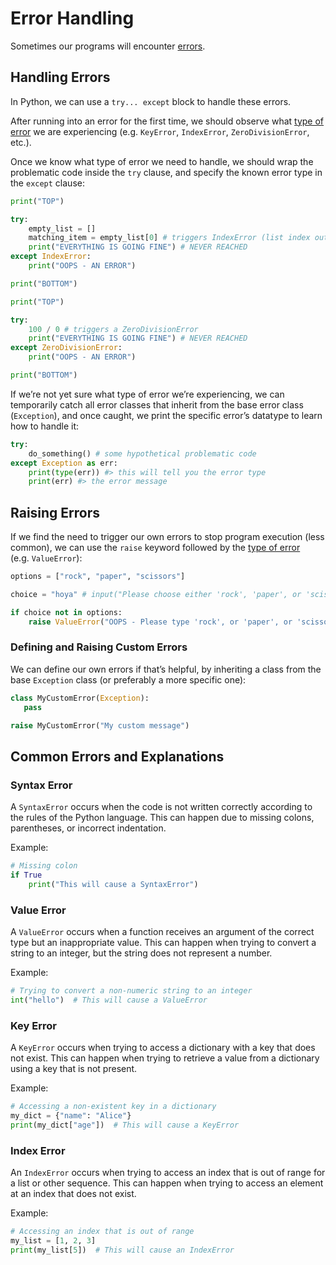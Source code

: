 # Error Handling

Sometimes our programs will encounter [errors](https://docs.python.org/3/tutorial/errors.html).

## Handling Errors

In Python, we can use a `try... except` block to handle these errors.

After running into an error for the first time, we should observe what [type of error](https://docs.python.org/3/library/exceptions.html#bltin-exceptions) we are experiencing (e.g. `KeyError`, `IndexError`, `ZeroDivisionError`, etc.).

Once we know what type of error we need to handle, we should wrap the problematic code inside the `try` clause, and specify the known error type in the `except` clause:

```python
print("TOP")

try:
    empty_list = []
    matching_item = empty_list[0] # triggers IndexError (list index out of range)
    print("EVERYTHING IS GOING FINE") # NEVER REACHED
except IndexError:
    print("OOPS - AN ERROR")

print("BOTTOM")
```

```python
print("TOP")

try:
    100 / 0 # triggers a ZeroDivisionError
    print("EVERYTHING IS GOING FINE") # NEVER REACHED
except ZeroDivisionError:
    print("OOPS - AN ERROR")

print("BOTTOM")
```

If we're not yet sure what type of error we're experiencing, we can temporarily catch all error classes that inherit from the base error class (`Exception`), and once caught, we print the specific error's datatype to learn how to handle it:

```python
try:
    do_something() # some hypothetical problematic code
except Exception as err:
    print(type(err)) #> this will tell you the error type
    print(err) #> the error message
```

## Raising Errors

If we find the need to trigger our own errors to stop program execution (less common), we can use the `raise` keyword followed by the [type of error](https://docs.python.org/3/library/exceptions.html) (e.g. `ValueError`):

```python
options = ["rock", "paper", "scissors"]

choice = "hoya" # input("Please choose either 'rock', 'paper', or 'scissors': ")

if choice not in options:
    raise ValueError("OOPS - Please type 'rock', or 'paper', or 'scissors'.")
```

### Defining and Raising Custom Errors

We can define our own errors if that's helpful, by inheriting a class from the base `Exception` class (or preferably a more specific one):

```python
class MyCustomError(Exception):
   pass

raise MyCustomError("My custom message")
```

## Common Errors and Explanations

### Syntax Error

A `SyntaxError` occurs when the code is not written correctly according to the rules of the Python language. This can happen due to missing colons, parentheses, or incorrect indentation.

Example:
```python
# Missing colon
if True
    print("This will cause a SyntaxError")
```

### Value Error

A `ValueError` occurs when a function receives an argument of the correct type but an inappropriate value. This can happen when trying to convert a string to an integer, but the string does not represent a number.

Example:
```python
# Trying to convert a non-numeric string to an integer
int("hello")  # This will cause a ValueError
```

### Key Error

A `KeyError` occurs when trying to access a dictionary with a key that does not exist. This can happen when trying to retrieve a value from a dictionary using a key that is not present.

Example:
```python
# Accessing a non-existent key in a dictionary
my_dict = {"name": "Alice"}
print(my_dict["age"])  # This will cause a KeyError
```

### Index Error

An `IndexError` occurs when trying to access an index that is out of range for a list or other sequence. This can happen when trying to access an element at an index that does not exist.

Example:
```python
# Accessing an index that is out of range
my_list = [1, 2, 3]
print(my_list[5])  # This will cause an IndexError
```
